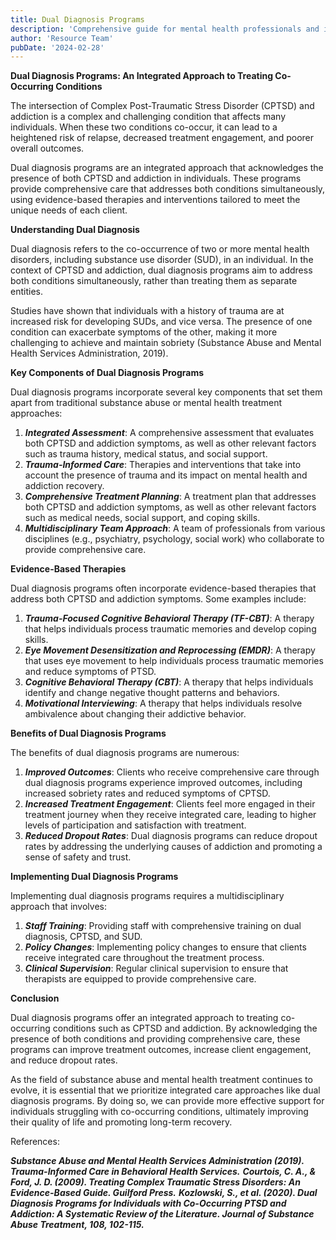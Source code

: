 ```yaml
---
title: Dual Diagnosis Programs
description: 'Comprehensive guide for mental health professionals and individuals in recovery'
author: 'Resource Team'
pubDate: '2024-02-28'
---
```


**Dual Diagnosis Programs: An Integrated Approach to Treating Co-Occurring Conditions**

The intersection of Complex Post-Traumatic Stress Disorder (CPTSD) and addiction is a complex and challenging condition that affects many individuals. When these two conditions co-occur, it can lead to a heightened risk of relapse, decreased treatment engagement, and poorer overall outcomes.

Dual diagnosis programs are an integrated approach that acknowledges the presence of both CPTSD and addiction in individuals. These programs provide comprehensive care that addresses both conditions simultaneously, using evidence-based therapies and interventions tailored to meet the unique needs of each client.

**Understanding Dual Diagnosis**

Dual diagnosis refers to the co-occurrence of two or more mental health disorders, including substance use disorder (SUD), in an individual. In the context of CPTSD and addiction, dual diagnosis programs aim to address both conditions simultaneously, rather than treating them as separate entities.

Studies have shown that individuals with a history of trauma are at increased risk for developing SUDs, and vice versa. The presence of one condition can exacerbate symptoms of the other, making it more challenging to achieve and maintain sobriety (Substance Abuse and Mental Health Services Administration, 2019).

**Key Components of Dual Diagnosis Programs**

Dual diagnosis programs incorporate several key components that set them apart from traditional substance abuse or mental health treatment approaches:

1. **_Integrated Assessment_**: A comprehensive assessment that evaluates both CPTSD and addiction symptoms, as well as other relevant factors such as trauma history, medical status, and social support.
2. **_Trauma-Informed Care_**: Therapies and interventions that take into account the presence of trauma and its impact on mental health and addiction recovery.
3. **_Comprehensive Treatment Planning_**: A treatment plan that addresses both CPTSD and addiction symptoms, as well as other relevant factors such as medical needs, social support, and coping skills.
4. **_Multidisciplinary Team Approach_**: A team of professionals from various disciplines (e.g., psychiatry, psychology, social work) who collaborate to provide comprehensive care.

**Evidence-Based Therapies**

Dual diagnosis programs often incorporate evidence-based therapies that address both CPTSD and addiction symptoms. Some examples include:

1. **_Trauma-Focused Cognitive Behavioral Therapy (TF-CBT)_**: A therapy that helps individuals process traumatic memories and develop coping skills.
2. **_Eye Movement Desensitization and Reprocessing (EMDR)_**: A therapy that uses eye movement to help individuals process traumatic memories and reduce symptoms of PTSD.
3. **_Cognitive Behavioral Therapy (CBT)_**: A therapy that helps individuals identify and change negative thought patterns and behaviors.
4. **_Motivational Interviewing_**: A therapy that helps individuals resolve ambivalence about changing their addictive behavior.

**Benefits of Dual Diagnosis Programs**

The benefits of dual diagnosis programs are numerous:

1. **_Improved Outcomes_**: Clients who receive comprehensive care through dual diagnosis programs experience improved outcomes, including increased sobriety rates and reduced symptoms of CPTSD.
2. **_Increased Treatment Engagement_**: Clients feel more engaged in their treatment journey when they receive integrated care, leading to higher levels of participation and satisfaction with treatment.
3. **_Reduced Dropout Rates_**: Dual diagnosis programs can reduce dropout rates by addressing the underlying causes of addiction and promoting a sense of safety and trust.

**Implementing Dual Diagnosis Programs**

Implementing dual diagnosis programs requires a multidisciplinary approach that involves:

1. **_Staff Training_**: Providing staff with comprehensive training on dual diagnosis, CPTSD, and SUD.
2. **_Policy Changes_**: Implementing policy changes to ensure that clients receive integrated care throughout the treatment process.
3. **_Clinical Supervision_**: Regular clinical supervision to ensure that therapists are equipped to provide comprehensive care.

**Conclusion**

Dual diagnosis programs offer an integrated approach to treating co-occurring conditions such as CPTSD and addiction. By acknowledging the presence of both conditions and providing comprehensive care, these programs can improve treatment outcomes, increase client engagement, and reduce dropout rates.

As the field of substance abuse and mental health treatment continues to evolve, it is essential that we prioritize integrated care approaches like dual diagnosis programs. By doing so, we can provide more effective support for individuals struggling with co-occurring conditions, ultimately improving their quality of life and promoting long-term recovery.

References:

**_Substance Abuse and Mental Health Services Administration (2019). Trauma-Informed Care in Behavioral Health Services._**
**_Courtois, C. A., & Ford, J. D. (2009). Treating Complex Traumatic Stress Disorders: An Evidence-Based Guide. Guilford Press._**
**_Kozlowski, S., et al. (2020). Dual Diagnosis Programs for Individuals with Co-Occurring PTSD and Addiction: A Systematic Review of the Literature. Journal of Substance Abuse Treatment, 108, 102-115._**

